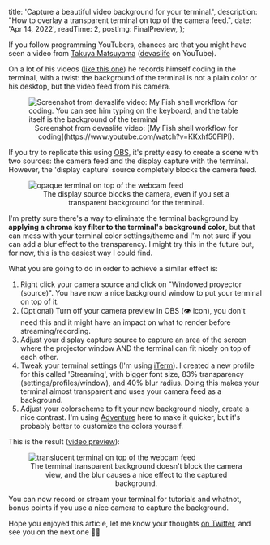 
  title: 'Capture a beautiful video background for your terminal.',
  description: "How to overlay a transparent terminal on top of the camera feed.",
  date: 'Apr 14, 2022',
  readTime: 2,
  postImg: FinalPreview,
};


If you follow programming YouTubers, chances are that you might have seen a video from [Takuya Matsuyama](https://www.craftz.dog) ([devaslife](https://www.youtube.com/devaslife) on YouTube).

On a lot of his videos ([like this one](https://www.youtube.com/watch?v=KKxhf50FIPI)) he records himself coding in the terminal, with a twist: the background of the terminal is not a plain color or his desktop, but the video feed from his camera.

<figure>
  <Image
    src={DevAsLifePreview}
    alt="Screenshot from devaslife video: My Fish shell workflow for coding. You can see him typing on the keyboard, and the table itself is the background of the terminal"
    width={700}
    height={400}
    quality={99}
  />
  <figcaption>
    <center>
      Screenshot from devaslife video: [My Fish shell workflow for coding](https://www.youtube.com/watch?v=KKxhf50FIPI).
    </center>
  </figcaption>
</figure>

If you try to replicate this using [OBS](https://obsproject.com/), it's pretty easy to create a scene with two sources: the camera feed and the display capture with the terminal. However, the 'display capture' source completely blocks the camera feed.

<figure>
  <Image
    src={OBS}
    alt="opaque terminal on top of the webcam feed"
    width={700}
    height={400}
    quality={99}
  />
  <figcaption>
    <center>
      The display source blocks the camera, even if you set a transparent background for the terminal.
    </center>
  </figcaption>
</figure>

I'm pretty sure there's a way to eliminate the terminal background by **applying a chroma key filter to the terminal's background color**, but that can mess with your terminal color settings/theme and I'm not sure if you can add a blur effect to the transparency. I might try this in the future but, for now, this is the easiest way I could find.

What you are going to do in order to achieve a similar effect is:

1. Right click your camera source and click on "Windowed proyector (source)". You have now a nice background window to put your terminal on top of it.
2. (Optional) Turn off your camera preview in OBS (👁 icon), you don't need this and it might have an impact on what to render before streaming/recording.
3. Adjust your display capture source to capture an area of the screen where the projector window AND the terminal can fit nicely on top of each other.
4. Tweak your terminal settings (I'm using [iTerm](https://iterm2.com/)).
I created a new profile for this called 'Streaming', with bigger font size, 83% transparency (settings/profiles/window), and 40% blur radius. Doing this makes your terminal almost transparent and uses your camera feed as a background.
5. Adjust your colorscheme to fit your new background nicely, create a nice contrast. I'm using [Adventure](https://raw.githubusercontent.com/mbadolato/iTerm2-Color-Schemes/master/schemes/Adventure.itermcolors) here to make it quicker, but it's probably better to customize the colors yourself.

This is the result ([video preview](https://twitter.com/blayhem/status/1514268137067368451)):

<figure>
  <Image
    src={FinalPreview}
    alt="translucent terminal on top of the webcam feed"
    width={700}
    height={400}
    quality={99}
  />
  <figcaption>
    <center>
      The terminal transparent background doesn't block the camera view, and the blur causes a nice effect to the captured background.
    </center>
  </figcaption>
</figure>

You can now record or stream your terminal for tutorials and whatnot, bonus points if you use a nice camera to capture the background.

Hope you enjoyed this article, let me know your thoughts [on Twitter](https://twitter.com/blayhem), and see you on the next one <span role="img" aria-label=":v:">✌🏻</span>
